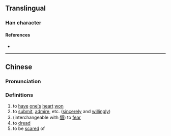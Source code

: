 {{character info/new}}
==Translingual==

===Han character===
{{Han char|rn=9|rad=人|as=18|sn=20|four=|canj=OSJJ|ids=⿰亻聶}}

====References====
* {{Han ref|kx=0121.310|hdz=10238.070|uh=34A4|ud=13476}}

----

==Chinese==
{{zh-forms|s=⿰亻聂}}

===Pronunciation===
{{zh-pron
|m=chè
|c=sip3,zip3
|mc=
|oc=
|ma=
|cat=v
}}

===Definitions===
{{zh-hanzi}}

# to [[have]] [[one's]] [[heart]] [[won]]
# to [[submit]], [[admire]], etc. ([[sincere]]ly and [[willingly]])
# (interchangeable with [[懾]]) to [[fear]]
# to [[dread]]
# to be [[scared]] of